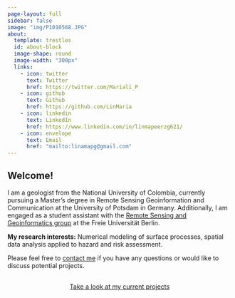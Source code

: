 ---
page-layout: full
sidebar: false
image: "img/P1010568.JPG"
about:
  template: trestles
  id: about-block
  image-shape: round
  image-width: "300px"
  links:
    - icon: twitter
      text: Twitter
      href: https://twitter.com/Mariali_P
    - icon: github
      text: Github
      href: https://github.com/LinMaria
    - icon: linkedin
      text: LinkedIn
      href: https://www.linkedin.com/in/linmapeerzg621/
    - icon: envelope
      text: Email
      href: "mailto:linamapg@gmail.com"  
---

::: {#about-block}
## Welcome!

I am a geologist from the National University of Colombia, currently pursuing a Master's degree in Remote Sensing Geoinformation and Communication at the University of Potsdam in Germany. Additionally, I am engaged as a student assistant with the [Remote Sensing and Geoinformatics group](https://www.geo.fu-berlin.de/geog/fachrichtungen/geoinformatik/index.html) at the Freie Universität Berlin. 


**My research interests:** Numerical modeling of surface processes, spatial data analysis applied to hazard and risk assessment.
:::


Please feel free to [contact me](mailto:lina.perez.garcia@fu-berlin.de) if you have any questions or would like to discuss potential projects.

```{=html}
<div  style="margin: 30px; text-align: center;">
<a class="btn btn-primary" href="https://linmaria.github.io/LinaAtTheMoment/projects/" role="button" target="_blank" style="padding: 15px 30px;">Take a look at my current projects</a>
</div>
```

